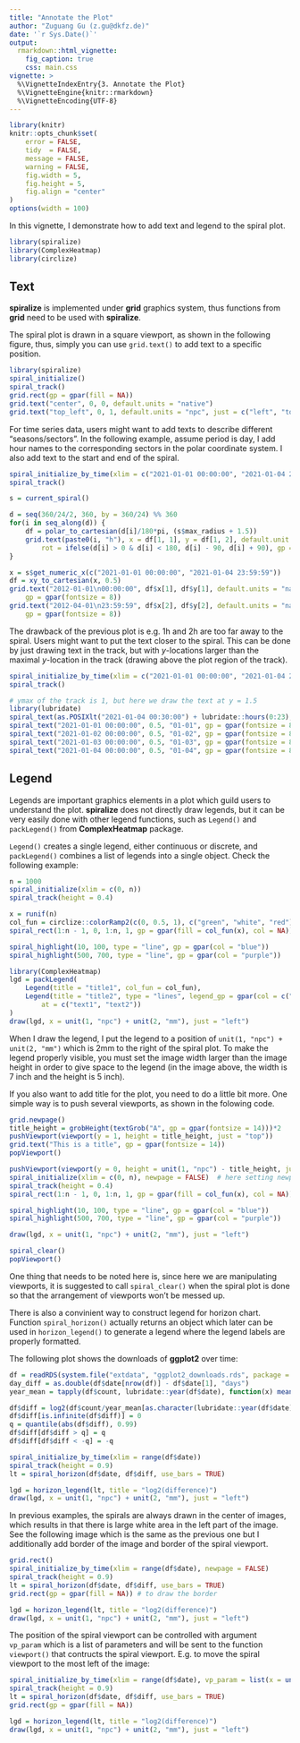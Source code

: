 ```yaml
---
title: "Annotate the Plot"
author: "Zuguang Gu (z.gu@dkfz.de)"
date: '`r Sys.Date()`'
output: 
  rmarkdown::html_vignette:
    fig_caption: true
    css: main.css
vignette: >
  %\VignetteIndexEntry{3. Annotate the Plot}
  %\VignetteEngine{knitr::rmarkdown}
  %\VignetteEncoding{UTF-8}
---
```


```r
library(knitr)
knitr::opts_chunk$set(
    error = FALSE,
    tidy  = FALSE,
    message = FALSE,
    warning = FALSE,
    fig.width = 5,
    fig.height = 5,
    fig.align = "center"
)
options(width = 100)
```

In this vignette, I demonstrate how to add text and legend to the spiral plot.


```r
library(spiralize)
library(ComplexHeatmap)
library(circlize)
```


## Text

**spiralize** is implemented under **grid** graphics system, thus functions
from **grid** need to be used with **spiralize**.

The spiral plot is drawn in a square viewport, as shown in the following figure,
thus, simply you can use `grid.text()` to add text to a specific position.

```r
library(spiralize)
spiral_initialize()
spiral_track()
grid.rect(gp = gpar(fill = NA))
grid.text("center", 0, 0, default.units = "native")
grid.text("top_left", 0, 1, default.units = "npc", just = c("left", "top"))
```


For time series data, users might want to add texts to describe different "seasons/sectors". In the following example,
assume period is day, I add hour names to the corresponding sectors in the polar coordinate system. I also add text
to the start and end of the spiral.

```r
spiral_initialize_by_time(xlim = c("2021-01-01 00:00:00", "2021-01-04 23:59:59"), padding = unit(2, "cm"))
spiral_track()

s = current_spiral()

d = seq(360/24/2, 360, by = 360/24) %% 360
for(i in seq_along(d)) {
    df = polar_to_cartesian(d[i]/180*pi, (s$max_radius + 1.5))
    grid.text(paste0(i, "h"), x = df[1, 1], y = df[1, 2], default.unit = "native",
        rot = ifelse(d[i] > 0 & d[i] < 180, d[i] - 90, d[i] + 90), gp = gpar(fontsize = 10))
}

x = s$get_numeric_x(c("2021-01-01 00:00:00", "2021-01-04 23:59:59"))
df = xy_to_cartesian(x, 0.5)
grid.text("2012-01-01\n00:00:00", df$x[1], df$y[1], default.units = "native", vjust = 1.2,
    gp = gpar(fontsize = 8))
grid.text("2012-04-01\n23:59:59", df$x[2], df$y[2], default.units = "native", vjust = -0.2,
    gp = gpar(fontsize = 8))
```

The drawback of the previous plot is e.g. 1h and 2h are too far away to the spiral. Users might want
to put the text closer to the spiral. This can be done by just drawing text in the track, but with _y_-locations
larger than the maximal _y_-location in the track (drawing above the plot region of the track).

```r
spiral_initialize_by_time(xlim = c("2021-01-01 00:00:00", "2021-01-04 23:59:59"), padding = unit(1, "cm"))
spiral_track()

# ymax of the track is 1, but here we draw the text at y = 1.5
library(lubridate)
spiral_text(as.POSIXlt("2021-01-04 00:30:00") + lubridate::hours(0:23), y = 1.5, paste0(1:24, "h"), gp = gpar(fontsize = 8))
spiral_text("2021-01-01 00:00:00", 0.5, "01-01", gp = gpar(fontsize = 8))
spiral_text("2021-01-02 00:00:00", 0.5, "01-02", gp = gpar(fontsize = 8))
spiral_text("2021-01-03 00:00:00", 0.5, "01-03", gp = gpar(fontsize = 8))
spiral_text("2021-01-04 00:00:00", 0.5, "01-04", gp = gpar(fontsize = 8))
```

## Legend

Legends are important graphics elements in a plot which guild users to understand the plot.
**spiralize** does not directly draw legends, but it can be very easily done with other legend functions,
such as `Legend()` and `packLegend()` from **ComplexHeatmap** package. 

`Legend()` creates a single legend, either continuous or discrete, and `packLegend()` combines a list
of legends into a single object. Check the following example:

```r
n = 1000
spiral_initialize(xlim = c(0, n))
spiral_track(height = 0.4)

x = runif(n)
col_fun = circlize::colorRamp2(c(0, 0.5, 1), c("green", "white", "red"))
spiral_rect(1:n - 1, 0, 1:n, 1, gp = gpar(fill = col_fun(x), col = NA))

spiral_highlight(10, 100, type = "line", gp = gpar(col = "blue"))
spiral_highlight(500, 700, type = "line", gp = gpar(col = "purple"))

library(ComplexHeatmap)
lgd = packLegend(
    Legend(title = "title1", col_fun = col_fun),
    Legend(title = "title2", type = "lines", legend_gp = gpar(col = c("blue", "purple"), lwd = 2),
        at = c("text1", "text2"))
)
draw(lgd, x = unit(1, "npc") + unit(2, "mm"), just = "left")
```

When I draw the legend, I put the legend to a position of `unit(1, "npc") +
unit(2, "mm")` which is 2mm to the right of the spiral plot. To make the
legend properly visible, you must set the image width larger than the image
height in order to give space to the legend (in the image above, the width is
7 inch and the height is 5 inch).


If you also want to add title for the plot, you need to do a little bit more. One simple
way is to push several viewports, as shown in the folowing code. 


```r
grid.newpage()
title_height = grobHeight(textGrob("A", gp = gpar(fontsize = 14)))*2
pushViewport(viewport(y = 1, height = title_height, just = "top"))
grid.text("This is a title", gp = gpar(fontsize = 14))
popViewport()

pushViewport(viewport(y = 0, height = unit(1, "npc") - title_height, just = "bottom"))
spiral_initialize(xlim = c(0, n), newpage = FALSE)  # here setting newpage = FALSE is important!
spiral_track(height = 0.4)
spiral_rect(1:n - 1, 0, 1:n, 1, gp = gpar(fill = col_fun(x), col = NA))

spiral_highlight(10, 100, type = "line", gp = gpar(col = "blue"))
spiral_highlight(500, 700, type = "line", gp = gpar(col = "purple"))

draw(lgd, x = unit(1, "npc") + unit(2, "mm"), just = "left")

spiral_clear()
popViewport()
```

One thing that needs to be noted here is, since here we are manipulating viewports, 
it is suggested to call `spiral_clear()` when the spiral plot is done so that the arrangement
of viewports won't be messed up.


There is also a convinient way to construct legend for horizon chart. Function `spiral_horizon()`
actually returns an object which later can be used in `horizon_legend()` to generate a legend where
the legend labels are properly formatted.

The following plot shows the downloads of **ggplot2** over time:

```r
df = readRDS(system.file("extdata", "ggplot2_downloads.rds", package = "spiralize"))
day_diff = as.double(df$date[nrow(df)] - df$date[1], "days")
year_mean = tapply(df$count, lubridate::year(df$date), function(x) mean(x[x > 0]))

df$diff = log2(df$count/year_mean[as.character(lubridate::year(df$date))])
df$diff[is.infinite(df$diff)] = 0
q = quantile(abs(df$diff), 0.99)
df$diff[df$diff > q] = q
df$diff[df$diff < -q] = -q

spiral_initialize_by_time(xlim = range(df$date))
spiral_track(height = 0.9)
lt = spiral_horizon(df$date, df$diff, use_bars = TRUE)

lgd = horizon_legend(lt, title = "log2(difference)")
draw(lgd, x = unit(1, "npc") + unit(2, "mm"), just = "left")
```

In previous examples, the spirals are always drawn in the center of images,
which results in that there is large white area in the left part of the
image. See the following image which is the same as the previous one but I
additionally add border of the image and border of the spiral viewport.

```r
grid.rect()
spiral_initialize_by_time(xlim = range(df$date), newpage = FALSE)
spiral_track(height = 0.9)
lt = spiral_horizon(df$date, df$diff, use_bars = TRUE)
grid.rect(gp = gpar(fill = NA)) # to draw the border

lgd = horizon_legend(lt, title = "log2(difference)")
draw(lgd, x = unit(1, "npc") + unit(2, "mm"), just = "left")
```

The position of the spiral viewport can be controlled with argument `vp_param`
which is a list of parameters and will be sent to the function `viewport()`
that contructs the spiral viewport. E.g. to move the spiral viewport to the
most left of the image:

```r
spiral_initialize_by_time(xlim = range(df$date), vp_param = list(x = unit(0, "npc"), just = "left"))
spiral_track(height = 0.9)
lt = spiral_horizon(df$date, df$diff, use_bars = TRUE)
grid.rect(gp = gpar(fill = NA))

lgd = horizon_legend(lt, title = "log2(difference)")
draw(lgd, x = unit(1, "npc") + unit(2, "mm"), just = "left")
```



